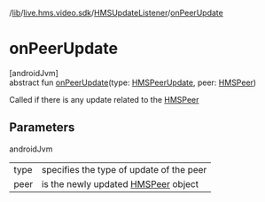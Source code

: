 /[lib](/api-reference/android/v2/home/content)/[live.hms.video.sdk](../index)/[HMSUpdateListener](index)/[onPeerUpdate](on-peer-update)

# onPeerUpdate

[androidJvm]\
abstract fun [onPeerUpdate](on-peer-update)(type: [HMSPeerUpdate](../../live.hms.video.sdk.models.enums/-h-m-s-peer-update/index), peer: [HMSPeer](../../live.hms.video.sdk.models/-h-m-s-peer/index))

Called if there is any update related to the [HMSPeer](../../live.hms.video.sdk.models/-h-m-s-peer/index)

## Parameters

androidJvm

|      |                                                                                          |
| ---- | ---------------------------------------------------------------------------------------- |
| type | specifies the type of update of the peer                                                 |
| peer | is the newly updated [HMSPeer](../../live.hms.video.sdk.models/-h-m-s-peer/index) object |
